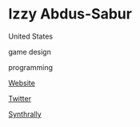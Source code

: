 # Izzy Abdus-Sabur

<Location>

United States

</Location>



<Skills>

game design

programming

</Skills>

<Personal>

[Website](http://izzy-sabur.com/)

[Twitter](https://twitter.com/BBQSteakTips)

</Personal>



<Games>

[Synthrally](https://www.synthrally.com/)

</Games>
